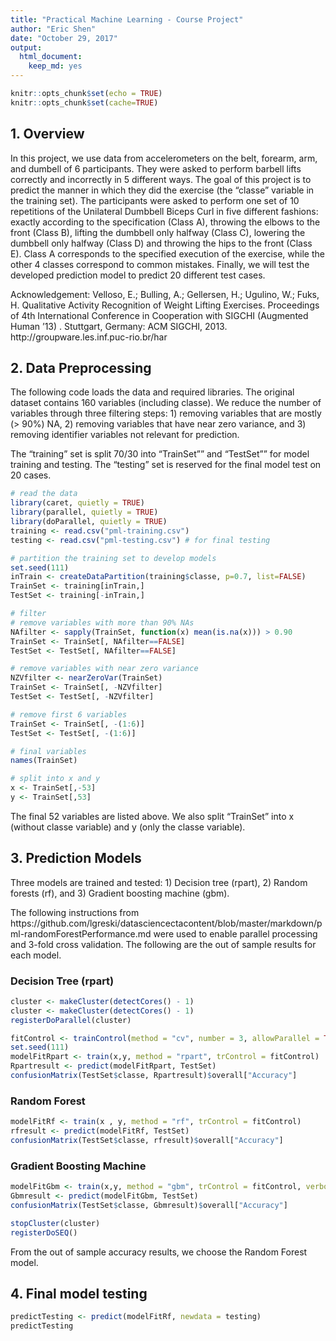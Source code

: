 ```yaml
---
title: "Practical Machine Learning - Course Project"
author: "Eric Shen"
date: "October 29, 2017"
output: 
  html_document: 
    keep_md: yes
---
```


```r
knitr::opts_chunk$set(echo = TRUE)
knitr::opts_chunk$set(cache=TRUE)
```

## 1. Overview

In this project, we use data from accelerometers on the belt, forearm, arm, and dumbell of 6 participants. They were asked to perform barbell lifts correctly and incorrectly in 5 different ways. The goal of this project is to predict the manner in which they did the exercise (the "classe" variable in the training set). The participants were asked to perform one set of 10 repetitions of the Unilateral Dumbbell Biceps Curl in five different fashions: exactly according to the specification (Class A), throwing the elbows to the front (Class B), lifting the dumbbell only halfway (Class C), lowering the dumbbell only halfway (Class D) and throwing the hips to the front (Class E). Class A corresponds to the specified execution of the exercise, while the other 4 classes correspond to common mistakes. Finally, we will test the developed prediction model to predict 20 different test cases.

Acknowledgement:
Velloso, E.; Bulling, A.; Gellersen, H.; Ugulino, W.; Fuks, H. Qualitative Activity Recognition of Weight Lifting Exercises. Proceedings of 4th International Conference in Cooperation with SIGCHI (Augmented Human '13) . Stuttgart, Germany: ACM SIGCHI, 2013. http://groupware.les.inf.puc-rio.br/har

## 2. Data Preprocessing

The following code loads the data and required libraries. The original dataset contains 160 variables (including classe). We reduce the number of variables through three filtering steps: 1) removing variables that are mostly (> 90%) NA, 2) removing variables that have near zero variance, and 3) removing identifier variables not relevant for prediction.

The "training" set is split 70/30 into "TrainSet"" and "TestSet"" for model training and testing. The "testing" set is reserved for the final model test on 20 cases.

```r
# read the data
library(caret, quietly = TRUE)
library(parallel, quietly = TRUE)
library(doParallel, quietly = TRUE)
training <- read.csv("pml-training.csv")
testing <- read.csv("pml-testing.csv") # for final testing

# partition the training set to develop models
set.seed(111)
inTrain <- createDataPartition(training$classe, p=0.7, list=FALSE)
TrainSet <- training[inTrain,]
TestSet <- training[-inTrain,]

# filter
# remove variables with more than 90% NAs
NAfilter <- sapply(TrainSet, function(x) mean(is.na(x))) > 0.90
TrainSet <- TrainSet[, NAfilter==FALSE]
TestSet <- TestSet[, NAfilter==FALSE]

# remove variables with near zero variance
NZVfilter <- nearZeroVar(TrainSet)
TrainSet <- TrainSet[, -NZVfilter]
TestSet <- TestSet[, -NZVfilter]

# remove first 6 variables
TrainSet <- TrainSet[, -(1:6)]
TestSet <- TestSet[, -(1:6)]

# final variables
names(TrainSet)

# split into x and y
x <- TrainSet[,-53]
y <- TrainSet[,53]

```

The final 52 variables are listed above. We also split "TrainSet" into x (without classe variable) and y (only the classe variable).

## 3. Prediction Models

Three models are trained and tested: 1) Decision tree (rpart), 2) Random forests (rf), and 3) Gradient boosting machine (gbm).

The following instructions from
https://github.com/lgreski/datasciencectacontent/blob/master/markdown/pml-randomForestPerformance.md were used to enable parallel processing and 3-fold cross validation. The following are the out of sample results for each model.

### Decision Tree (rpart)

```R
cluster <- makeCluster(detectCores() - 1)
cluster <- makeCluster(detectCores() - 1)
registerDoParallel(cluster)
```

```R
fitControl <- trainControl(method = "cv", number = 3, allowParallel = TRUE)
set.seed(111)
modelFitRpart <- train(x,y, method = "rpart", trControl = fitControl)
Rpartresult <- predict(modelFitRpart, TestSet)
confusionMatrix(TestSet$classe, Rpartresult)$overall["Accuracy"]
```

### Random Forest

```R
modelFitRf <- train(x , y, method = "rf", trControl = fitControl)
rfresult <- predict(modelFitRf, TestSet)
confusionMatrix(TestSet$classe, rfresult)$overall["Accuracy"]
```

### Gradient Boosting Machine

```R
modelFitGbm <- train(x,y, method = "gbm", trControl = fitControl, verbose = FALSE)
Gbmresult <- predict(modelFitGbm, TestSet)
confusionMatrix(TestSet$classe, Gbmresult)$overall["Accuracy"]
```

```R
stopCluster(cluster)
registerDoSEQ()
```

From the out of sample accuracy results, we choose the Random Forest model.

## 4. Final model testing

```R
predictTesting <- predict(modelFitRf, newdata = testing)
predictTesting
```
